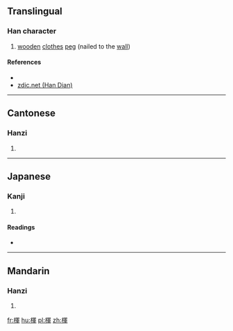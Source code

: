 ==Translingual==

===Han character===
{{Han char|rn=75|rad=木|as=09|sn=13|four=47950|canj=DBJJ|ids=⿰木軍}}

# [[wooden]] [[clothes]] [[peg]] (nailed to the [[wall]])

====References====
* {{Han ref|kx=0538.380|dkj=15118|dj=0926.140|hdz=21256.040|uh=694E|ud=26958|bh=DDCC|bd=56780}}
*[http://www.zdic.net/z/1b/js/694E.htm zdic.net (Han Dian)]

----

==Cantonese==

===Hanzi===
{{yue-hanzi|jyut=[[fai1]], [[wan4]]|y=fai1, wan4}}

# {{defn|lang=yue|sort=木09}}

----

==Japanese==

===Kanji===
{{ja-kanji|grade=|rs=木09}}

# {{defn|lang=ja|sort=木09}}

====Readings====
* {{ja-readings|on=[[こん]] (kon), [[ごん]] (gon), [[き]] (ki), [[くん]] (kun)|kun=[[から]] (kara), [[すき]] (suki)}}

----

==Mandarin==

===Hanzi===
{{cmn-hanzi|pin=[[hún]] ([[hun2]])|wg=hun<sup>2</sup>}}

# {{defn|lang=cmn|sort=木09}}

[[fr:楎]]
[[hu:楎]]
[[pl:楎]]
[[zh:楎]]